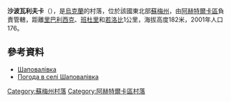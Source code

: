 {{coord|50|14|17|N|34|40|13|E|scale:100000|display=title}}

'''沙波瓦利夫卡'''（{{lang-uk|Шаповалівка}}），是[[烏克蘭|烏克蘭]]的村落，位於該國東北部[[蘇梅州|蘇梅州]]，由[[阿赫特爾卡區|阿赫特爾卡區]]負責管轄，距離[[里巴利西克_(阿赫特爾卡區)|里巴利西克]]、[[班杜里|班杜里]]和[[若洛比_(阿赫特爾卡區)|若洛比]]1公里，海拔高度182米，2001年人口176。

==參考資料==
* [http://w1.c1.rada.gov.ua/pls/z7502/A005?rdat1=02.02.2010&rf7571=29730 Шаповалівка]
* [http://weather.in.ua/ua/symskaja/28661 Погода в селі Шаповалівка] {{Wayback|url=http://weather.in.ua/ua/symskaja/28661 |date=20160305084858 }}

{{DEFAULTSORT:Шаповалівка}}
[[Category:蘇梅州村落|Category:蘇梅州村落]]
[[Category:阿赫特爾卡區村落|Category:阿赫特爾卡區村落]]


{{Sumy-geo-stub}}